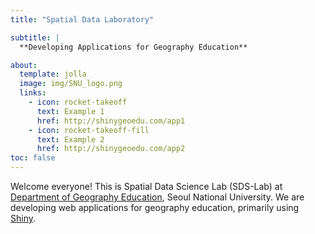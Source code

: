 ```yaml
---
title: "Spatial Data Laboratory"

subtitle: |
  **Developing Applications for Geography Education**

about:
  template: jolla
  image: img/SNU_logo.png
  links: 
    - icon: rocket-takeoff
      text: Example 1
      href: http://shinygeoedu.com/app1
    - icon: rocket-takeoff-fill
      text: Example 2
      href: http://shinygeoedu.com/app2
toc: false
---
```


Welcome everyone! This is Spatial Data Science Lab (SDS-Lab) at [Department of Geography Education](https://geoedu.snu.ac.kr), Seoul National University.
We are developing web applications for geography education, primarily using [Shiny](https://shiny.posit.co/).